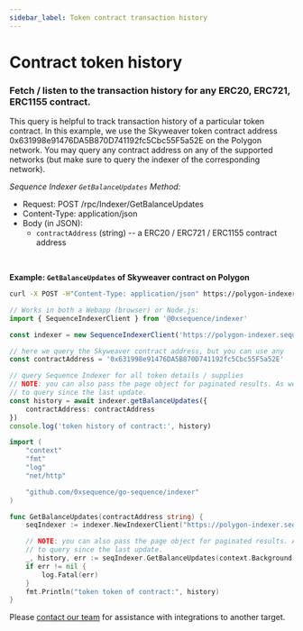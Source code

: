 ```yaml
---
sidebar_label: Token contract transaction history 
---
```



# Contract token history

### Fetch / listen to the transaction history for any ERC20, ERC721, ERC1155 contract.

This query is helpful to track transaction history of a particular token contract.
In this example, we use the Skyweaver token contract address 0x631998e91476DA5B870D741192fc5Cbc55F5a52E
on the Polygon network. You may query any contract address on any of the supported networks (but make
sure to query the indexer of the corresponding network).


*Sequence Indexer `GetBalanceUpdates` Method:*

* Request: POST /rpc/Indexer/GetBalanceUpdates
* Content-Type: application/json
* Body (in JSON):
	* `contractAddress` (string) -- a ERC20 / ERC721 / ERC1155 contract address

<br />

**Example: `GetBalanceUpdates` of Skyweaver contract on Polygon**

<Tabs>
<TabItem value="curl" label="curl">

```bash class=wrap
curl -X POST -H"Content-Type: application/json" https://polygon-indexer.sequence.app/rpc/Indexer/GetBalanceUpdates -d '{ "contractAddress": "0x631998e91476DA5B870D741192fc5Cbc55F5a52E" }'
```

</TabItem>
<TabItem value="js" label="Javascript / Typescript">

```ts
// Works in both a Webapp (browser) or Node.js:
import { SequenceIndexerClient } from '@0xsequence/indexer'

const indexer = new SequenceIndexerClient('https://polygon-indexer.sequence.app')

// here we query the Skyweaver contract address, but you can use any
const contractAddress = '0x631998e91476DA5B870D741192fc5Cbc55F5a52E'

// query Sequence Indexer for all token details / supplies
// NOTE: you can also pass the page object for paginated results. As well, pass the lastUpdateID
// to query since the last update.
const history = await indexer.getBalanceUpdates({
	contractAddress: contractAddress
})
console.log('token history of contract:', history)
```

</TabItem>
<TabItem value="golang" label="Go">

```go
import (
	"context"
	"fmt"
	"log"
	"net/http"

	"github.com/0xsequence/go-sequence/indexer"
)

func GetBalanceUpdates(contractAddress string) {
	seqIndexer := indexer.NewIndexerClient("https://polygon-indexer.sequence.app", http.DefaultClient)

	// NOTE: you can also pass the page object for paginated results. As well, pass the lastUpdateID
	// to query since the last update.
	_, history, err := seqIndexer.GetBalanceUpdates(context.Background(), contractAddress, 0, nil)
	if err != nil {
		log.Fatal(err)
	}
	fmt.Println("token token of contract:", history)
}
```

</TabItem>
<TabItem value="other" label="Other">

Please [contact our team](/support) for assistance with integrations to another target.

</TabItem>
</Tabs>